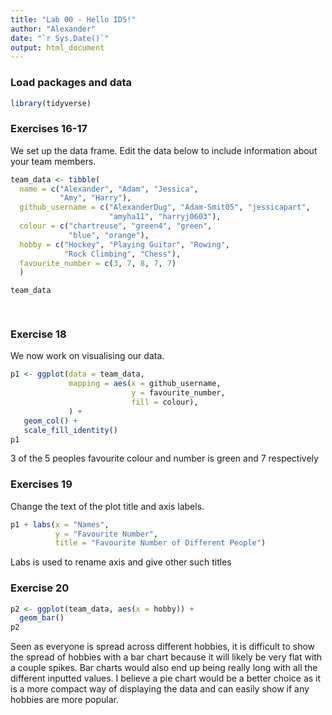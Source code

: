 ```yaml
---
title: "Lab 00 - Hello IDS!"
author: "Alexander"
date: "`r Sys.Date()`"
output: html_document
---
```


### Load packages and data

```r
library(tidyverse) 
```

### Exercises 16-17

We set up the data frame. Edit the data below to include information about your team members.

```r
team_data <- tibble(
  name = c("Alexander", "Adam", "Jessica", 
           "Amy", "Harry"),
  github_username = c("AlexanderDug", "Adam-Smit05", "jessicapart", 
                      "amyha11", "harryj0603"), 
  colour = c("chartreuse", "green4", "green", 
             "blue", "orange"),
  hobby = c("Hockey", "Playing Guitar", "Rowing", 
            "Rock Climbing", "Chess"),
  favourite_number = c(3, 7, 8, 7, 7)
  )

team_data

 
```

### Exercise 18

We now work on visualising our data. 

```r
p1 <- ggplot(data = team_data, 
             mapping = aes(x = github_username, 
                           y = favourite_number,
                           fill = colour), 
             ) +
   geom_col() +
   scale_fill_identity()
p1
```


3 of the 5 peoples favourite colour and number is green and 7 respectively

### Exercises 19

Change the text of the plot title and axis labels.

```r
p1 + labs(x = "Names", 
          y = "Favourite Number",
          title = "Favourite Number of Different People")
```

Labs is used to rename axis and give other such titles

### Exercise 20

```r
p2 <- ggplot(team_data, aes(x = hobby)) +
  geom_bar()
p2
```

Seen as everyone is spread across different hobbies, it is difficult to show the spread of hobbies with a bar chart because it will likely be very flat with a couple spikes. Bar charts would also end up being really long with all the different inputted values. I believe a pie chart would be a better choice as it is a more compact way of displaying the data and can easily show if any hobbies are more popular. 
